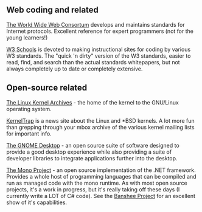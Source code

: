 ==Web coding and related==
[http://www.w3.org The World Wide Web Consortum] develops and maintains standards for Internet protocols.  Excellent reference for expert programmers (not for the young learners!)

[http://www.w3schools.org W3 Schools] is devoted to making instructional sites for coding by various W3 standards.  The "quick 'n dirty" version of the W3 standards, easier to read, find, and search than the actual standards whitepapers, but not always completely up to date or completely extensive.

==Open-source related==
[http://www.kernel.org The Linux Kernel Archives] - the home of the kernel to the GNU/Linux operating system.

[http://www.kerneltrap.org KernelTrap] is a news site about the Linux and *BSD kernels.  A lot more fun than grepping through your mbox archive of the various kernel mailing lists for important info.

[http://www.gnome.org The GNOME Desktop] - an open source suite of software designed to provide a good desktop experience while also providing a suite of developer libraries to integrate applications further into the desktop.

[http://www.mono-project.org The Mono Project] - an open source implementation of the .NET framework.  Provides a whole host of programming languages that can be compiled and run as managed code with the mono runtime.  As with most open source projects, it's a work in progress, but it's really taking off these days (I currently write a LOT of C# code).  See the [http://www.banshee-project.org Banshee Project] for an excellent show of it's capabilities.